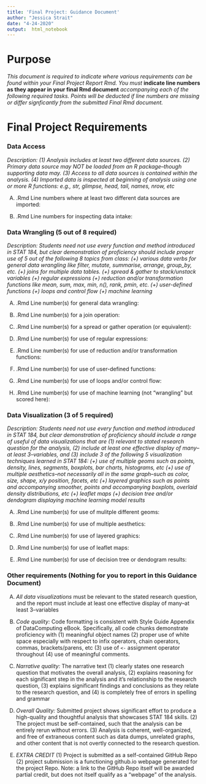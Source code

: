 ```yaml
---
title: 'Final Project: Guidance Document'
author: "Jessica Strait"
date: "4-24-2020"
output:  html_notebook
---
```


# Purpose

*This document is required to indicate where various requirements can be found within your Final Project Report Rmd.  You must* **indicate line numbers as they appear in your final Rmd document** *accompanying each of the following required tasks. Points will be deducted if line numbers are missing or differ signficantly from the submitted Final Rmd document.*  


# Final Project Requirements


### Data Access

*Description: (1) Analysis includes at least two different data sources. (2) Primary data source may NOT be loaded from an R package--though supporting data may. (3) Access to all data sources is contained within the analysis. (4) Imported data is inspected at beginning of analysis using one or more R functions: e.g., str, glimpse, head, tail, names, nrow, etc*

(A) .Rmd Line numbers where at least two different data sources are imported:  


(B) .Rmd Line numbers for inspecting data intake:  


### Data Wrangling (5 out of 8 required)

*Description: Students need not use every function and method introduced in STAT 184, but clear demonstration of proficiency should include proper use of 5 out of the following 8 topics from class: (+) various data verbs for general data wrangling like filter, mutate, summarise, arrange, group_by, etc. (+) joins for multiple data tables. (+) spread & gather to stack/unstack variables (+) regular expressions (+) reduction and/or transformation functions like mean, sum, max, min, n(), rank, pmin, etc. (+) user-defined functions (+) loops and control flow (+) machine learning*


(A) .Rmd Line number(s) for general data wrangling: 


(B) .Rmd Line number(s) for a join operation: 


(C) .Rmd Line number(s) for a spread or gather operation (or equivalent):


(D) .Rmd Line number(s) for use of regular expressions: 


(E) .Rmd Line number(s) for use of reduction and/or transformation functions: 


(F) .Rmd Line number(s) for use of user-defined functions: 


(G) .Rmd Line number(s) for use of loops and/or control flow: 


(H) .Rmd Line number(s) for use of machine learning (not "wrangling" but scored here): 



### Data Visualization (3 of 5 required)

*Description: Students need not use every function and method introduced in STAT 184, but clear demonstration of proficiency should include a range of useful of data visualizations that are (1) relevant to stated research question for the analysis, (2) include at least one effective display of many--at least 3--variables, and (3) include 3 of the following 5 visualization techniques learned in STAT 184: (+) use of multiple geoms such as points, density, lines, segments, boxplots, bar charts, histograms, etc (+) use of multiple aesthetics--not necessarily all in the same graph--such as color, size, shape, x/y position, facets, etc (+) layered graphics such as points and accompanying smoother, points and accompanying boxplots, overlaid density distributions, etc (+) leaflet maps (+) decision tree and/or dendogram displaying machine learning model results*


(A) .Rmd Line number(s) for use of mulitple different geoms:  

(B) .Rmd Line number(s) for use of multiple aesthetics:  

(C) .Rmd Line number(s) for use of layered graphics:  

(D) .Rmd Line number(s) for use of leaflet maps:  

(E) .Rmd Line number(s) for use of decision tree or dendogram results:    




### Other requirements (Nothing for you to report in this Guidance Document)

(A) *All data visualizations* must be relevant to the stated research question, and the report must include at least one effective display of many--at least 3--variables 

(B) *Code quality:* Code formatting is consistent with Style Guide Appendix of DataComputing eBook. Specifically, all code chunks demonstrate proficiency with (1) meaningful object names (2) proper use of white space especially with respect to infix operators, chain operators, commas, brackets/parens, etc (3) use of `<-` assignment operator throughout (4) use of meaningful comments.

(C) *Narrative quality:* The narrative text (1) clearly states one research question that motivates the overall analysis, (2) explains reasoning for each significant step in the analysis and it's relationship to the research question, (3) explains significant findings and conclusions as they relate to the research question, and (4) is completely free of errors in spelling and grammar

(D) *Overall Quality:* Submitted project shows significant effort to produce a high-quality and thoughtful analysis that showcases STAT 184 skills. (2) The project must be self-contained, such that the analysis can be entirely rerun without errors. (3) Analysis is coherent, well-organized, and free of extraneous content such as data dumps, unrelated graphs, and other content that is not overtly connected to the research question.

(E) *EXTRA CREDIT* (1) Project is submitted as a self-contained GitHub Repo (2) project submission is a functioning github.io webpage generated for the project Repo. Note: a link to the GitHub Repo itself will be awarded partial credit, but does not itself qualify as a "webpage" of the analysis.



